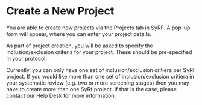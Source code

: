 # Create a New Project {#createProject}

You are able to create new projects via the Projects tab in SyRF. A pop-up form will appear, where you can enter your project details.

As part of project creation, you will be asked to specify the inclusion/exclusion criteria for your project. These should be pre-specified in your protocol.

Currently, you can only have one set of inclusion/exclusion critiera per SyRF project. If you would like more than one set of inclusion/exclusion critiera in your systematic review (e.g. two or more screening stages) then you may have to create more than one SyRf project. If that is the case, please contact our Help Desk for more information.
<!-- syrf mail -->